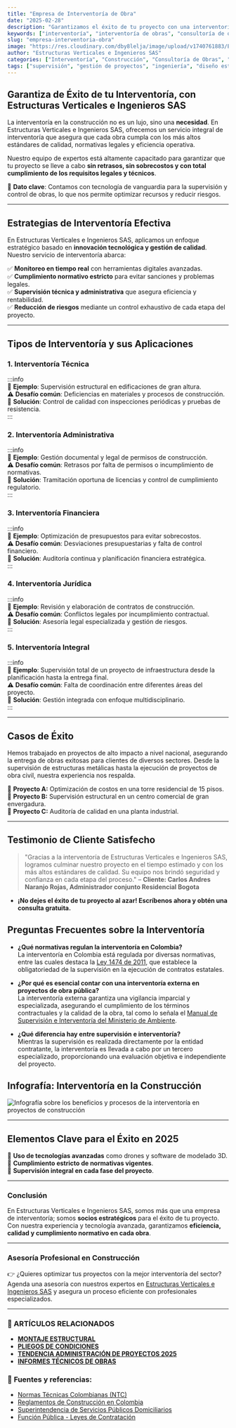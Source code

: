 ```yaml
---
title: "Empresa de Interventoría de Obra"
date: "2025-02-28"
description: "Garantizamos el éxito de tu proyecto con una interventoría de obra eficiente, asegurando cumplimiento normativo, calidad y optimización de recursos."
keywords: ["interventoría", "interventoría de obras", "consultoría de obras", "supervisión de obras", "control de calidad", "normativas de construcción", "interventoría administrativa"]
slug: "empresa-interventoria-obra"
image: "https://res.cloudinary.com/dby8lelja/image/upload/v1740761883/Estructuras%20Verticales%20e%20Ingenieros%20SAS/Imagenes%20Blog/empresa_interventoria_de_obras_jqgkbo.webp"
author: "Estructuras Verticales e Ingenieros SAS"
categories: ["Interventoría", "Construcción", "Consultoría de Obras", "Supervisión de Obras", "Diseño Estructural", "Elaboración de Pliegos de Condiciones", "Diseño y Fabricación de Montajes Estructurales", "Recibo de Zonas Comunes PH"]
tags: ["supervisión", "gestión de proyectos", "ingeniería", "diseño estructural", "interventoría técnica", "interventoría administrativa", "control de calidad", "normativas construcción", "consultoría en construcción", "estructuras metálicas", "montajes estructurales", "obra civil", "supervisión de obras", "recibo de zonas comunes", "pliegos de condiciones"]
---
```


## Garantiza de Éxito  de tu Interventoría, con Estructuras Verticales e Ingenieros SAS

La interventoría en la construcción no es un lujo, sino una **necesidad**. En Estructuras Verticales e Ingenieros SAS, ofrecemos un servicio integral de interventoría que asegura que cada obra cumpla con los más altos estándares de calidad, normativas legales y eficiencia operativa.

Nuestro equipo de expertos está altamente capacitado para garantizar que tu proyecto se lleve a cabo **sin retrasos, sin sobrecostos y con total cumplimiento de los requisitos legales y técnicos**.

📌 **Dato clave**: Contamos con tecnología de vanguardia para la supervisión y control de obras, lo que nos permite optimizar recursos y reducir riesgos.

---

## Estrategias de Interventoría Efectiva

En Estructuras Verticales e Ingenieros SAS, aplicamos un enfoque estratégico basado en **innovación tecnológica y gestión de calidad**. Nuestro servicio de interventoría abarca:

✅ **Monitoreo en tiempo real** con herramientas digitales avanzadas.  
✅ **Cumplimiento normativo estricto** para evitar sanciones y problemas legales.  
✅ **Supervisión técnica y administrativa** que asegura eficiencia y rentabilidad.  
✅ **Reducción de riesgos** mediante un control exhaustivo de cada etapa del proyecto.  

---

## Tipos de Interventoría y sus Aplicaciones

### **1. Interventoría Técnica**  
:::info  
📌 **Ejemplo**: Supervisión estructural en edificaciones de gran altura.  
⚠ **Desafío común**: Deficiencias en materiales y procesos de construcción.  
🔹 **Solución**: Control de calidad con inspecciones periódicas y pruebas de resistencia.  
:::

### **2. Interventoría Administrativa**  
:::info  
📌 **Ejemplo**: Gestión documental y legal de permisos de construcción.  
⚠ **Desafío común**: Retrasos por falta de permisos o incumplimiento de normativas.  
🔹 **Solución**: Tramitación oportuna de licencias y control de cumplimiento regulatorio.  
:::

### **3. Interventoría Financiera**  
:::info  
📌 **Ejemplo**: Optimización de presupuestos para evitar sobrecostos.  
⚠ **Desafío común**: Desviaciones presupuestarias y falta de control financiero.  
🔹 **Solución**: Auditoría continua y planificación financiera estratégica.  
:::

### **4. Interventoría Jurídica**  
:::info  
📌 **Ejemplo**: Revisión y elaboración de contratos de construcción.  
⚠ **Desafío común**: Conflictos legales por incumplimiento contractual.  
🔹 **Solución**: Asesoría legal especializada y gestión de riesgos.  
:::

### **5. Interventoría Integral**  
:::info  
📌 **Ejemplo**: Supervisión total de un proyecto de infraestructura desde la planificación hasta la entrega final.  
⚠ **Desafío común**: Falta de coordinación entre diferentes áreas del proyecto.  
🔹 **Solución**: Gestión integrada con enfoque multidisciplinario.  
:::

---

## Casos de Éxito

Hemos trabajado en proyectos de alto impacto a nivel nacional, asegurando la entrega de obras exitosas para clientes de diversos sectores. Desde la supervisión de estructuras metálicas hasta la ejecución de proyectos de obra civil, nuestra experiencia nos respalda.

🔹 **Proyecto A:** Optimización de costos en una torre residencial de 15 pisos.  
🔹 **Proyecto B:** Supervisión estructural en un centro comercial de gran envergadura.  
🔹 **Proyecto C:** Auditoría de calidad en una planta industrial.

---

## Testimonio de Cliente Satisfecho

> "Gracias a la interventoría de Estructuras Verticales e Ingenieros SAS, logramos culminar nuestro proyecto en el tiempo estimado y con los más altos estándares de calidad. Su equipo nos brindó seguridad y confianza en cada etapa del proceso." – **Cliente: Carlos Andres Naranjo Rojas, Administrador conjunto Residencial Bogota**


- **¡No dejes el éxito de tu proyecto al azar! Escríbenos ahora y obtén una consulta gratuita.**  

## Preguntas Frecuentes sobre la Interventoría

- **¿Qué normativas regulan la interventoría en Colombia?**  
  La interventoría en Colombia está regulada por diversas normativas, entre las cuales destaca la [Ley 1474 de 2011](https://www.secretariajuridica.gov.co/sites/default/files/odcla/Supervision%20e%20interventoria%20de%20los%20contratos%20estatales.pdf), que establece la obligatoriedad de la supervisión en la ejecución de contratos estatales.

- **¿Por qué es esencial contar con una interventoría externa en proyectos de obra pública?**  
  La interventoría externa garantiza una vigilancia imparcial y especializada, asegurando el cumplimiento de los términos contractuales y la calidad de la obra, tal como lo señala el [Manual de Supervisión e Interventoría del Ministerio de Ambiente](https://www.minambiente.gov.co/wp-content/uploads/2021/11/M-A-CTR-02-Manual-de-supervision-e-interventoria_V2.pdf).

- **¿Qué diferencia hay entre supervisión e interventoría?**  
  Mientras la supervisión es realizada directamente por la entidad contratante, la interventoría es llevada a cabo por un tercero especializado, proporcionando una evaluación objetiva e independiente del proyecto.


## Infografía: Interventoría en la Construcción

![Infografía sobre los beneficios y procesos de la interventoría en proyectos de construcción](https://res.cloudinary.com/dby8lelja/image/upload/v1740751361/Estructuras%20Verticales%20e%20Ingenieros%20SAS/Imagenes%20Blog/Interventoria_de_Contruccion._c5nvjv.webp)

---

## Elementos Clave para el Éxito en 2025

📌 **Uso de tecnologías avanzadas** como drones y software de modelado 3D.  
📌 **Cumplimiento estricto de normativas vigentes**.  
📌 **Supervisión integral en cada fase del proyecto**.

---

### Conclusión

En Estructuras Verticales e Ingenieros SAS, somos más que una empresa de interventoría; somos **socios estratégicos** para el éxito de tu proyecto. Con nuestra experiencia y tecnología avanzada, garantizamos **eficiencia, calidad y cumplimiento normativo en cada obra**.

---

### Asesoría Profesional en Construcción

👉 ¿Quieres optimizar tus proyectos con la mejor interventoría del sector? Agenda una asesoría con nuestros expertos en [Estructuras Verticales e Ingenieros SAS](https://www.estructurasverticales.com/) y asegura un proceso eficiente con profesionales especializados.

---
### 📌 ARTÍCULOS RELACIONADOS  

- **[MONTAJE ESTRUCTURAL](https://www.estructurasverticales.com/blog/montaje-estructural-construccion)**  
- **[PLIEGOS DE CONDICIONES](https://www.estructurasverticales.com/blog/elaboracion-pliegos-condiciones)**  
- **[TENDENCIA ADMINISTRACIÓN DE PROYECTOS 2025](https://www.estructurasverticales.com/blog/administracion-proyectos-construccion)**  
- **[INFORMES TÉCNICOS DE OBRAS](https://www.estructurasverticales.com/blog/informes-tecnicos-obras)**  



### 🔗 **Fuentes y referencias:**  

- [Normas Técnicas Colombianas (NTC)](https://www.icontec.org/)  
- [Reglamentos de Construcción en Colombia](https://www.minvivienda.gov.co/)  
- [Superintendencia de Servicios Públicos Domiciliarios](https://www.superservicios.gov.co/)  
- [Función Pública - Leyes de Contratación](https://www.funcionpublica.gov.co/)  
